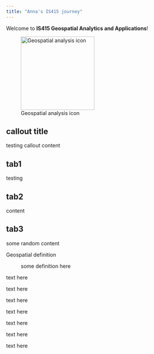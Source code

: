 ```yaml
---
title: "Anna's IS415 journey"
---
```


Welcome to **IS415 Geospatial Analytics and Applications**!

![Geospatial analysis icon](images/planet.png){fig-align="left" width="200"}

::: {.callout-note appearance="simple"}
## callout title

testing callout content
:::

::: panel-tabset
## tab1

testing

## tab2

content

## tab3

some random content
:::

Geospatial definition

:   some definition here

<p class="text-muted">text here</p>

<p class="text-primary">text here</p>

<p class="text-secondary">text here</p>

<p class="text-warning">text here</p>

<p class="text-danger">text here</p>

<p class="text-success">text here</p>

<p class="text-info">text here</p>